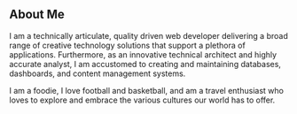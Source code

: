 ## About Me

I am a technically articulate, quality driven web developer delivering a broad range of creative technology solutions that support a plethora of applications. Furthermore, as an innovative technical architect and highly accurate analyst, I am accustomed to creating and maintaining databases, dashboards, and content management systems.

I am a foodie, I love football and basketball, and am a travel enthusiast who loves to explore and embrace the various cultures our world has to offer.
